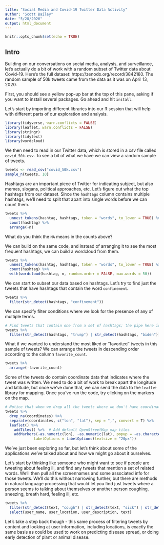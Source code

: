 ```yaml
---
title: "Social Media and Covid-19 Twitter Data Activity"
author: "Scott Bailey"
date: "5/28/2020"
output: html_document
---
```

```r
knitr::opts_chunk$set(echo = TRUE)
```

## Intro

Building on our conversations on social media, analysis, and surveillance, let's actually do a bit of work with a random subset of Twitter data about Covid-19. Here's the full dataset: https://zenodo.org/record/3842180. The random sample of 50k tweets came from the data as it was on April 13, 2020. 

First, you should see a yellow pop-up bar at the top of this pane, asking if you want to install several packages. Go ahead and hit `install`. 

Let's start by importing different libraries into our R session that will help with different parts of our exploration and analysis. 

```r
library(tidyverse, warn.conflicts = FALSE)
library(leaflet, warn.conflicts = FALSE)
library(stringr)
library(tidytext)
library(wordcloud)
```

We then need to read in our Twitter data, which is stored in a csv file called `covid_50k.csv`. To see a bit of what we have we can view a random sample of tweets. 

```r
tweets <- read_csv("covid_50k.csv")
sample_n(tweets, 10)
```

Hashtags are an important piece of Twitter for indicating subject, but also memes, slogans, political approaches, etc. Let's figure out what the top hashtags from our dataset. Since the `hashtags` column contains multiple hashtags, we'll need to split that apart into single words before we can count them. 

```r
tweets %>%
  unnest_tokens(hashtag, hashtags, token = "words", to_lower = TRUE) %>%
  count(hashtag) %>%
  arrange(-n)
```

What do you think the `NA` means in the counts above? 

We can build on the same code, and instead of arranging it to see the most frequent hashtags, we can build a wordcloud from them. 

```r
tweets %>%
  unnest_tokens(hashtag, hashtags, token = "words", to_lower = TRUE) %>%
  count(hashtag) %>%
  with(wordcloud(hashtag, n, random.order = FALSE, max.words = 50))
```
We can start to subset our data based on hashtags. Let's try to find just the tweets that have hashtags that contain the word `confinement`. 

```r
tweets %>%
  filter(str_detect(hashtags, "confinement"))
```

We can specify filter conditions where we look for the presence of any of multiple terms. 

```r
# Find tweets that contain one from a set of hashtags; the pipe here is an "or" operator
tweets %>%
  filter(str_detect(hashtags, "trump") | str_detect(hashtags, "biden"))
```

What if we wanted to understand the most liked or "favorited" tweets in this sample of tweets? We can arrange the tweets in descending order according to the column `favorite_count`. 

```r
tweets %>%
  arrange(-favorite_count)
```

Some of the tweets do contain coordinate data that indicates where the tweet was written. We need to do a bit of work to break apart the longitude and latitude, but once we've done that, we can send the data to the `leaflet` library for mapping. Once you've run the code, try clicking on the markers on the map. 

```r
# Notice that when we drop all the tweets where we don't have coordinate information, we only have 52 of 50,000 left.
tweets %>%
  drop_na(coordinates) %>%
  separate(coordinates, c("lon", "lat"), sep = ",", convert = T) %>%
  leaflet() %>%
    addTiles() %>%  # Add default OpenStreetMap map tiles
    addMarkers(~as.numeric(lon), ~as.numeric(lat), popup = ~as.character(text),
             labelOptions = labelOptions(textsize = "20px"))
```

We've just been exploring so far, but let's think about some of the applications we've talked about and how we might go about it ourselves. 

Let's start by thinking like someone who might want to see if people are tweeting about feeling ill, and find any tweets that mention a set of related words. We'll then pull all the screennames and some associated info for those tweets. We'll do this without narrowing further, but there are methods in natural language processing that would let you find just tweets where a person seems to talking about themselves or another person coughing, sneezing, breath hard, feeling ill, etc. 

```r
tweets %>%
  filter(str_detect(text, "cough") | str_detect(text, "sick") | str_detect(text, "breathing")) %>%
  select(user_name, user_location, user_description, text)
```

Let's take a step back though - this same process of filtering tweets by content and looking at user information, including locations, is exactly the same basis as could be used to work on predicting disease spread, or doing early detection of plant or animal disease. 
